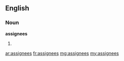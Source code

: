 ==English==

===Noun===
'''assignees'''

# {{plural of|assignee}}

[[ar:assignees]]
[[fr:assignees]]
[[mg:assignees]]
[[my:assignees]]